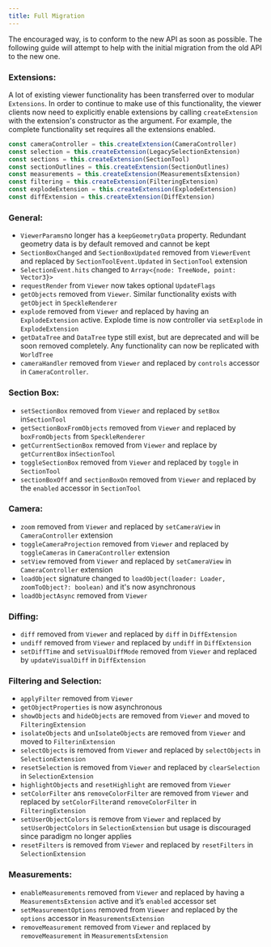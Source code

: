 ```yaml
---
title: Full Migration
---
```


The encouraged way, is to conform to the new API as soon as possible. The following 
guide will attempt to help with the initial migration from the old API to the new one.

### Extensions:

A lot of existing viewer functionality has been transferred over to modular `Extensions`. 
In order to continue to make use of this functionality, the viewer clients now need to 
explicitly enable extensions by calling `createExtension` with the extension's constructor 
as the argument. For example, the complete functionality set requires all the extensions 
enabled.

```typescript
const cameraController = this.createExtension(CameraController)
const selection = this.createExtension(LegacySelectionExtension)
const sections = this.createExtension(SectionTool)
const sectionOutlines = this.createExtension(SectionOutlines)
const measurements = this.createExtension(MeasurementsExtension)
const filtering = this.createExtension(FilteringExtension)
const explodeExtension = this.createExtension(ExplodeExtension)
const diffExtension = this.createExtension(DiffExtension)
```

### General:

- `ViewerParams`no longer has a `keepGeometryData` property. Redundant geometry 
  data is by default removed and cannot be kept
- `SectionBoxChanged` and `SectionBoxUpdated` removed from `ViewerEvent` and replaced 
  by `SectionToolEvent.Updated` in `SectionTool` extension
- `SelectionEvent.hits` changed to `Array<{node: TreeNode, point: Vector3}>`
- `requestRender` from `Viewer` now takes optional `UpdateFlags`
- `getObjects` removed from `Viewer`. Similar functionality exists with `getObject` 
  in `SpeckleRenderer`
- `explode` removed from `Viewer` and replaced by having an `ExplodeExtension` active. 
  Explode time is now controller via `setExplode` in `ExplodeExtension`
- `getDataTree` and `DataTree` type still exist, but are deprecated and will be 
  soon removed completely. Any functionality can now be replicated with `WorldTree`
- `cameraHandler` removed from `Viewer` and replaced by `controls` accessor in `CameraController`.

### Section Box:

- `setSectionBox` removed from `Viewer` and replaced by `setBox` in`SectionTool`
- `getSectionBoxFromObjects` removed from `Viewer`  and replaced by `boxFromObjects` 
  from `SpeckleRenderer`
- `getCurrentSectionBox` removed from `Viewer` and replace by `getCurrentBox` in`SectionTool`
- `toggleSectionBox` removed from `Viewer` and replaced by `toggle` in `SectionTool`
- `sectionBoxOff` and `sectionBoxOn` removed from `Viewer` and replaced by the `enabled` 
  accessor in `SectionTool`

### Camera:

- `zoom` removed from `Viewer` and replaced by `setCameraView` in `CameraController` 
  extension
- `toggleCameraProjection` removed from `Viewer` and replaced by `toggleCameras` in 
  `CameraController` extension
- `setView` removed from `Viewer` and replaced by `setCameraView` in `CameraController` 
  extension
- `loadObject` signature changed to `loadObject(loader: Loader, zoomToObject?: boolean)` 
  and it's now asynchronous
- `loadObjectAsync` removed from `Viewer`

### Diffing:

- `diff` removed from `Viewer` and replaced by `diff` in `DiffExtension`
- `undiff` removed from `Viewer` and replaced by `undiff` in `DiffExtension`
- `setDiffTime` and `setVisualDiffMode` removed from `Viewer` and replaced by 
  `updateVisualDiff` in `DiffExtension`

### Filtering and Selection:

- `applyFilter` removed from `Viewer`
- `getObjectProperties` is now asynchronous
- `showObjects` and `hideObjects` are removed from `Viewer` and moved to `FilteringExtension`
- `isolateObjects` and `unIsolateObjects` are removed from `Viewer` and moved to `FilterinExtension`
- `selectObjects` is removed from `Viewer` and replaced by `selectObjects` in `SelectionExtension`
- `resetSelection` is removed from `Viewer` and replaced by `clearSelection` in `SelectionExtension`
- `highlightObjects` and `resetHighlight` are removed from `Viewer`
- `setColorFilter` ans `removeColorFilter` are removed from `Viewer` and replaced 
  by `setColorFilter`and `removeColorFilter` in `FilteringExtension`
- `setUserObjectColors` is remove from `Viewer` and replaced by `setUserObjectColors` 
  in `SelectionExtension` but usage is discouraged since paradigm no longer applies
- `resetFilters`  is removed from `Viewer` and replaced by `resetFilters` in `SelectionExtension`

### Measurements:

- `enableMeasurements` removed from `Viewer` and replaced by having a 
  `MeasurementsExtension` active and it’s `enabled` accessor set
- `setMeasurementOptions` removed from `Viewer` and replaced by the `options` 
  accessor in `MeasurementsExtension`
- `removeMeasurement` removed from `Viewer` and replaced by `removeMeasurement` 
  in `MeasurementsExtension`
